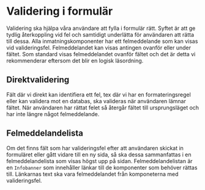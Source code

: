 
# Validering i formulär

Validering ska hjälpa våra användare att fylla i formulär rätt. Syftet är att ge tydlig återkoppling vid fel och samtidigt underlätta för användaren att rätta till dessa. Alla inmatningskomponenter har ett felmeddelande som kan visas vid valideringsfel. Felmeddelandet kan visas antingen ovanför eller under fältet. Som standard visas felmeddelandet ovanför fältet och det är detta vi rekommenderar eftersom det blir en logisk läsordning.

<div className='card'>
  <Flex>
    <FlexItem>
      <TextField
        label='Ange förnamn'
        errorMessage={'Du måste ange ett förnamn'}
        isInvalid='true'
        errorPosition='top'
      />
    </FlexItem>
    <FlexItem>
      <TextField
        label='Ange förnamn'
        errorMessage={'Du måste ange ett förnamn'}
        isInvalid='true'
        errorPosition='bottom'
      />
    </FlexItem>
  </Flex>
</div>

## Direktvalidering

Fält där vi direkt kan identifiera ett fel, tex där vi har en formateringsregel eller kan validera mot en databas, ska valideras när användaren lämnar fältet. När användaren har rättat felet så återgår fältet till ursprungsläget och har inte längre något felmeddelande.

<div className='card'>
  <TextField
    type='email'
    label='Ange din epostadress'
    description='Epostadressen måste innehålla @ och domän (t.ex. example@example.com)'
    errorMessage={'Du måste ha @ och domän med i din epostadress'}
    errorPosition='top'
  />
</div>

## Felmeddelandelista

Om det finns fält som har valideringsfel efter att användaren skickat in formuläret eller gått vidare till en ny sida, så ska dessa sammanfattas i en felmeddelandelista som visas högst upp på sidan. Felmeddelandelistan är en `Infobanner` som innehåller länkar till de komponenter som behöver rättas till.
Länkarnas text ska vara felmeddelandet från komponeterna med valideringsfel.
